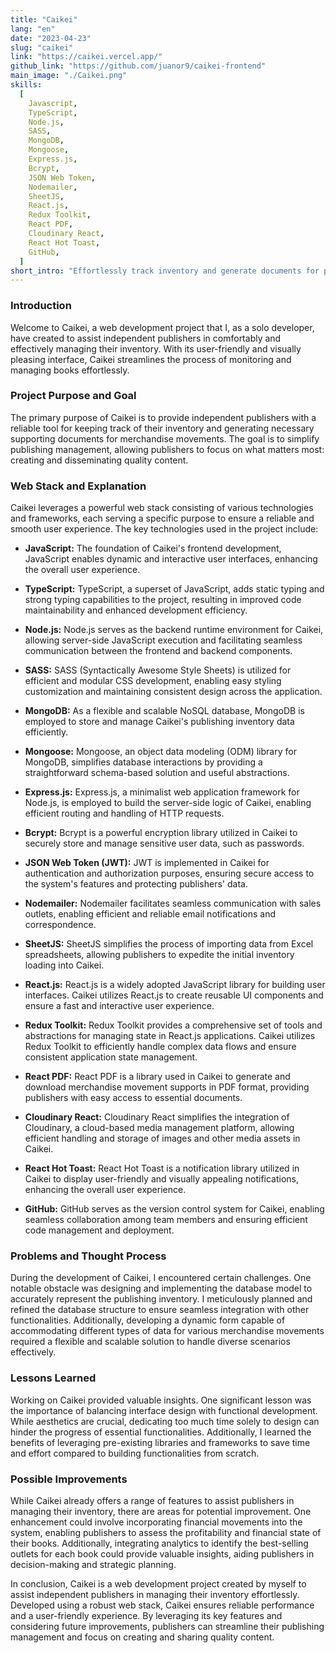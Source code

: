 ---
title: "Caikei"
lang: "en"
date: "2023-04-23"
slug: "caikei"
link: "https://caikei.vercel.app/"
github_link: "https://github.com/juanor9/caikei-frontend"
main_image: "./Caikei.png"
skills:
  [
    Javascript,
    TypeScript,
    Node.js,
    SASS,
    MongoDB,
    Mongoose,
    Express.js,
    Bcrypt,
    JSON Web Token,
    Nodemailer,
    SheetJS,
    React.js,
    Redux Toolkit,
    React PDF,
    Cloudinary React,
    React Hot Toast,
    GitHub,
  ]
short_intro: "Effortlessly track inventory and generate documents for publishers. User-friendly interface, secure backend. Simplify operations for small-medium publishers. Reliable and visually appealing solution."
---


### Introduction
Welcome to Caikei, a web development project that I, as a solo developer, have created to assist independent publishers in comfortably and effectively managing their inventory. With its user-friendly and visually pleasing interface, Caikei streamlines the process of monitoring and managing books effortlessly.

### Project Purpose and Goal
The primary purpose of Caikei is to provide independent publishers with a reliable tool for keeping track of their inventory and generating necessary supporting documents for merchandise movements. The goal is to simplify publishing management, allowing publishers to focus on what matters most: creating and disseminating quality content.

### Web Stack and Explanation
Caikei leverages a powerful web stack consisting of various technologies and frameworks, each serving a specific purpose to ensure a reliable and smooth user experience. The key technologies used in the project include:

- **JavaScript:** The foundation of Caikei's frontend development, JavaScript enables dynamic and interactive user interfaces, enhancing the overall user experience.

- **TypeScript:** TypeScript, a superset of JavaScript, adds static typing and strong typing capabilities to the project, resulting in improved code maintainability and enhanced development efficiency.

- **Node.js:** Node.js serves as the backend runtime environment for Caikei, allowing server-side JavaScript execution and facilitating seamless communication between the frontend and backend components.

- **SASS:** SASS (Syntactically Awesome Style Sheets) is utilized for efficient and modular CSS development, enabling easy styling customization and maintaining consistent design across the application.

- **MongoDB:** As a flexible and scalable NoSQL database, MongoDB is employed to store and manage Caikei's publishing inventory data efficiently.

- **Mongoose:** Mongoose, an object data modeling (ODM) library for MongoDB, simplifies database interactions by providing a straightforward schema-based solution and useful abstractions.

- **Express.js:** Express.js, a minimalist web application framework for Node.js, is employed to build the server-side logic of Caikei, enabling efficient routing and handling of HTTP requests.

- **Bcrypt:** Bcrypt is a powerful encryption library utilized in Caikei to securely store and manage sensitive user data, such as passwords.

- **JSON Web Token (JWT):** JWT is implemented in Caikei for authentication and authorization purposes, ensuring secure access to the system's features and protecting publishers' data.

- **Nodemailer:** Nodemailer facilitates seamless communication with sales outlets, enabling efficient and reliable email notifications and correspondence.

- **SheetJS:** SheetJS simplifies the process of importing data from Excel spreadsheets, allowing publishers to expedite the initial inventory loading into Caikei.

- **React.js:** React.js is a widely adopted JavaScript library for building user interfaces. Caikei utilizes React.js to create reusable UI components and ensure a fast and interactive user experience.

- **Redux Toolkit:** Redux Toolkit provides a comprehensive set of tools and abstractions for managing state in React.js applications. Caikei utilizes Redux Toolkit to efficiently handle complex data flows and ensure consistent application state management.

- **React PDF:** React PDF is a library used in Caikei to generate and download merchandise movement supports in PDF format, providing publishers with easy access to essential documents.

- **Cloudinary React:** Cloudinary React simplifies the integration of Cloudinary, a cloud-based media management platform, allowing efficient handling and storage of images and other media assets in Caikei.

- **React Hot Toast:** React Hot Toast is a notification library utilized in Caikei to display user-friendly and visually appealing notifications, enhancing the overall user experience.

- **GitHub:** GitHub serves as the version control system for Caikei, enabling seamless collaboration among team members and ensuring efficient code management and deployment.

### Problems and Thought Process
During the development of Caikei, I encountered certain challenges. One notable obstacle was designing and implementing the database model to accurately represent the publishing inventory. I meticulously planned and refined the database structure to ensure seamless integration with other functionalities. Additionally, developing a dynamic form capable of accommodating different types of data for various merchandise movements required a flexible and scalable solution to handle diverse scenarios effectively.

### Lessons Learned
Working on Caikei provided valuable insights. One significant lesson was the importance of balancing interface design with functional development. While aesthetics are crucial, dedicating too much time solely to design can hinder the progress of essential functionalities. Additionally, I learned the benefits of leveraging pre-existing libraries and frameworks to save time and effort compared to building functionalities from scratch.

### Possible Improvements
While Caikei already offers a range of features to assist publishers in managing their inventory, there are areas for potential improvement. One enhancement could involve incorporating financial movements into the system, enabling publishers to assess the profitability and financial state of their books. Additionally, integrating analytics to identify the best-selling outlets for each book could provide valuable insights, aiding publishers in decision-making and strategic planning.

In conclusion, Caikei is a web development project created by myself to assist independent publishers in managing their inventory effortlessly. Developed using a robust web stack, Caikei ensures reliable performance and a user-friendly experience. By leveraging its key features and considering future improvements, publishers can streamline their publishing management and focus on creating and sharing quality content.
